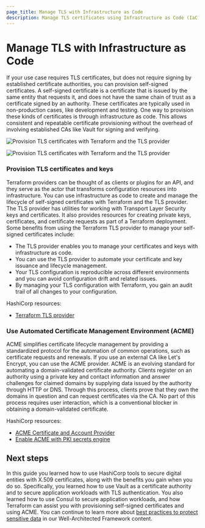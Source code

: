 ```yaml
---
page_title: Manage TLS with Infrastructure as Code
description: Manage TLS certificates using Infrastructure as Code (IaC) tools to automate deployment and renewal processes.
---
```


# Manage TLS with Infrastructure as Code

If your use case requires TLS certificates, but does not require signing by established certificate authorities, you can provision self-signed certificates. A self-signed certificate is a certificate that is issued by the same entity that requests it, and does not have the same chain of trust as a certificate signed by an authority. These certificates are typically used in non-production cases, like development and testing. One way to provision these kinds of certificates is through infrastructure as code. This allows consistent and repeatable certificate provisioning without the overhead of involving established CAs like Vault for signing and verifying. 

<ImageConfig hideBorder caption="Provision TLS certificates with Terraform and the TLS provider">

![Provision TLS certificates with Terraform and the TLS provider](/img/well-architected/diagram-terraform-tls-provider.png#light-theme-only)

</ImageConfig>

<ImageConfig hideBorder>

![Provision TLS certificates with Terraform and the TLS provider](/img/well-architected/diagram-terraform-tls-provider-dark.png#dark-theme-only)

</ImageConfig>

### Provision TLS certificates and keys

Terraform providers can be thought of as clients or plugins for an API, and they serve as the actor that transforms configuration resources into infrastructure. You can use infrastructure as code to create and manage the lifecycle of self-signed certificates with Terraform and the TLS provider. The TLS provider has utilities for working with Transport Layer Security keys and certificates. It also provides resources for creating private keys, certificates, and certificate requests as part of a Terraform deployment. Some benefits from using the Terraform TLS provider to manage your self-signed certificates include:

- The TLS provider enables you to manage your certificates and keys with infrastructure as code.
- You can use the TLS provider to automate your certificate and key issuance and lifecycle management.
- Your TLS configuration is reproducible across different environments and you can avoid configuration drift and related issues.
- By managing your TLS configuration with Terraform, you gain an audit trail of all changes to your configuration.

HashiCorp resources:

- [Terraform TLS provider](https://registry.terraform.io/providers/hashicorp/tls/latest/docs)

### Use Automated Certificate Management Environment (ACME)

ACME simplifies certificate lifecycle management by providing a standardized protocol for the automation of common operations, such as certificate requests and renewals. If you use an external CA like Let's Encrypt, you can use the ACME provider. ACME is an evolving standard for automating a domain-validated certificate authority. Clients register on an authority using a private key and contact information and answer challenges for claimed domains by supplying data issued by the authority through HTTP or DNS. Through this process, clients prove that they own the domains in question and can request certificates via the CA. No part of this process requires user interaction, which is a conventional blocker in obtaining a domain-validated certificate.

HashiCorp resources:

- [ACME Certificate and Account Provider](https://registry.terraform.io/providers/vancluever/acme/latest/docs)
- [Enable ACME with PKI secrets engine](/vault/tutorials/secrets-management/pki-acme-caddy)

## Next steps

In this guide you learned how to use HashiCorp tools to secure digital entities with X.509 certificates, along with the benefits you gain when you do so. Specifically, you learned how to use Vault as a certificate authority and to secure application workloads with TLS authentication. You also learned how to use Consul to secure application workloads, and how Terraform can assist you with provisioning self-signed certificates and using ACME. You can continue to learn more about [best practices to protect sensitive data](/well-architected-framework/security/security-sensitive-data) in our Well-Architected Framework content.

